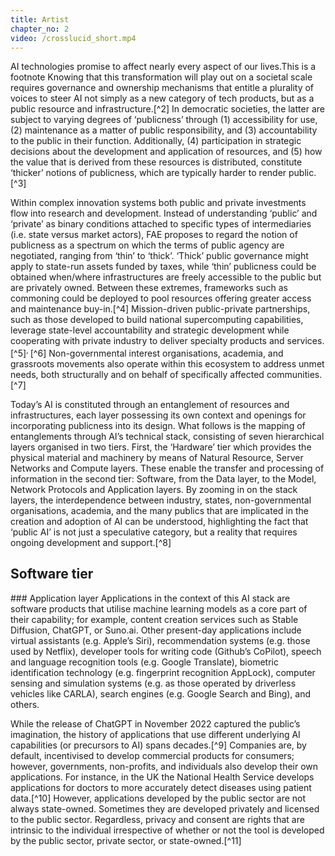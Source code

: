 ```yaml
---
title: Artist
chapter_no: 2
video: /crosslucid_short.mp4
---
```


<Box>
AI technologies promise to affect nearly every aspect of our lives.<Footnote>This is a footnote</Footnote> Knowing that this transformation will play out on a societal scale requires governance and ownership mechanisms that entitle a plurality of voices to steer AI not simply as a new category of tech products, but as a public resource and infrastructure.[^2] In democratic societies, the latter are subject to varying degrees of ‘publicness’ through (1) accessibility for use, (2) maintenance as a matter of public responsibility, and (3) accountability to the public in their function. Additionally, (4) participation in strategic decisions about the development and application of resources, and (5) how the value that is derived from these resources is distributed, constitute ‘thicker’ notions of publicness, which are typically harder to render public.[^3]

Within complex innovation systems both public and private investments flow into research and development. Instead of understanding ‘public’ and ‘private’ as binary conditions attached to specific types of intermediaries (i.e. state versus market actors), FAE proposes to regard the notion of publicness as a spectrum on which the terms of public agency are negotiated, ranging from ‘thin’ to ‘thick’. ‘Thick’ public governance might apply to state-run assets funded by taxes, while ‘thin’ publicness could be obtained when/where infrastructures are freely accessible to the public but are privately owned. Between these extremes, frameworks such as commoning could be deployed to pool resources offering greater access and maintenance buy-in.[^4] Mission-driven public-private partnerships, such as those developed to build national supercomputing capabilities, leverage state-level accountability and strategic development while cooperating with private industry to deliver specialty products and services.[^5]<sup>, </sup>[^6] Non-governmental interest organisations, academia, and grassroots movements also operate within this ecosystem to address unmet needs, both structurally and on behalf of specifically affected communities.[^7]

Today’s AI is constituted through an entanglement of resources and infrastructures, each layer possessing its own context and openings for incorporating publicness into its design. What follows is the mapping of entanglements through AI’s technical stack, consisting of seven hierarchical layers organised in two tiers. First, the ‘Hardware’ tier which provides the physical material and machinery by means of Natural Resource, Server Networks and Compute layers. These enable the transfer and processing of information in the second tier: Software, from the Data layer, to the Model, Network Protocols and Application layers. By zooming in on the stack layers, the interdependence between industry, states, non-governmental organisations, academia, and the many publics that are implicated in the creation and adoption of AI can be understood, highlighting the fact that ‘public AI’ is not just a speculative category, but a reality that requires ongoing development and support.[^8]

</Box>

## Software tier

<Box>
### Application layer
Applications in the context of this AI stack are software products that utilise
machine learning models as a core part of their capability; for example, content
creation services such as Stable Diffusion, ChatGPT, or Suno.ai. Other
present-day applications include virtual assistants (e.g. Apple’s Siri),
recommendation systems (e.g. those used by Netflix), developer tools for writing
code (Github’s CoPilot), speech and language recognition tools (e.g. Google
Translate), biometric identification technology (e.g. fingerprint recognition
AppLock), computer sensing and simulation systems (e.g. as those operated by
driverless vehicles like CARLA), search engines (e.g. Google Search and Bing),
and others.

While the release of ChatGPT in November 2022 captured the public’s imagination, the history of applications that use different underlying AI capabilities (or precursors to AI) spans decades.[^9] Companies are, by default, incentivised to develop commercial products for consumers; however, governments, non-profits, and individuals also develop their own applications. For instance, in the UK the National Health Service develops applications for doctors to more accurately detect diseases using patient data.[^10] However, applications developed by the public sector are not always state-owned. Sometimes they are developed privately and licensed to the public sector. Regardless, privacy and consent are rights that are intrinsic to the individual irrespective of whether or not the tool is developed by the public sector, private sector, or state-owned.[^11]

</Box>
